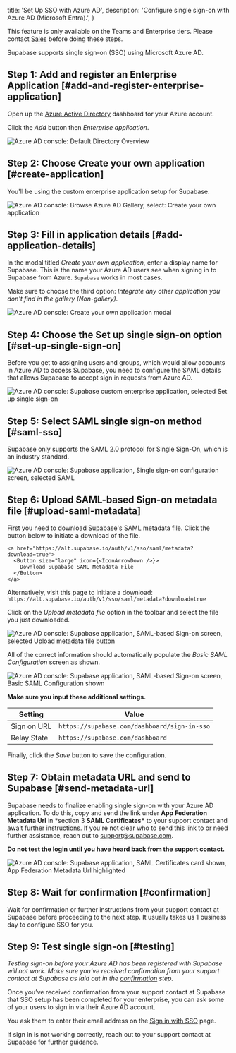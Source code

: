
  title: 'Set Up SSO with Azure AD',
  description: 'Configure single sign-on with Azure AD (Microsoft Entra).',
}

<Admonition>

  This feature is only available on the Teams and Enterprise tiers. Please contact [Sales](https://forms.supabase.com/enterprise) before doing these steps.

</Admonition>

Supabase supports single sign-on (SSO) using Microsoft Azure AD.

## Step 1: Add and register an Enterprise Application [#add-and-register-enterprise-application]

Open up the [Azure Active Directory](https://portal.azure.com/#view/Microsoft_AAD_IAM/ActiveDirectoryMenuBlade/~/Overview) dashboard for your Azure account.

Click the _Add_ button then _Enterprise application_.

![Azure AD console: Default Directory Overview](/docs/img/sso-azure-step-01.png)

## Step 2: Choose Create your own application [#create-application]

You'll be using the custom enterprise application setup for Supabase.

![Azure AD console: Browse Azure AD Gallery, select: Create your own application](/docs/img/sso-azure-step-02.png)

## Step 3: Fill in application details [#add-application-details]

In the modal titled _Create your own application_, enter a display name for Supabase. This is the name your Azure AD users see when signing in to Supabase from Azure. `Supabase` works in most cases.

Make sure to choose the third option: _Integrate any other application you
don't find in the gallery (Non-gallery)_.

![Azure AD console: Create your own application modal](/docs/img/sso-azure-step-03.png)

## Step 4: Choose the Set up single sign-on option [#set-up-single-sign-on]

Before you get to assigning users and groups, which would allow accounts in Azure AD to access Supabase, you need to configure the SAML details that allows Supabase to accept sign in requests from Azure AD.

![Azure AD console: Supabase custom enterprise application, selected Set up single sign-on](/docs/img/sso-azure-step-04.png)

## Step 5: Select SAML single sign-on method [#saml-sso]

Supabase only supports the SAML 2.0 protocol for Single Sign-On, which is an industry standard.

![Azure AD console: Supabase application, Single sign-on configuration screen, selected SAML](/docs/img/sso-azure-step-05.png)

## Step 6: Upload SAML-based Sign-on metadata file [#upload-saml-metadata]

First you need to download Supabase's SAML metadata file. Click the button below to initiate a download of the file.

    <a href="https://alt.supabase.io/auth/v1/sso/saml/metadata?download=true">
      <Button size="large" icon={<IconArrowDown />}>
        Download Supabase SAML Metadata File
      </Button>
    </a>

Alternatively, visit this page to initiate a download: `https://alt.supabase.io/auth/v1/sso/saml/metadata?download=true`

Click on the _Upload metadata file_ option in the toolbar and select the file you just downloaded.

![Azure AD console: Supabase application, SAML-based Sign-on screen, selected Upload metadata file button](/docs/img/sso-azure-step-06-1.png)

All of the correct information should automatically populate the _Basic SAML Configuration_ screen as shown.

![Azure AD console: Supabase application, SAML-based Sign-on screen, Basic SAML Configuration shown](/docs/img/sso-azure-step-06-2.png)

**Make sure you input these additional settings.**

| Setting     | Value                                        |
| ----------- | -------------------------------------------- |
| Sign on URL | `https://supabase.com/dashboard/sign-in-sso` |
| Relay State | `https://supabase.com/dashboard`             |

Finally, click the _Save_ button to save the configuration.

## Step 7: Obtain metadata URL and send to Supabase [#send-metadata-url]

Supabase needs to finalize enabling single sign-on with your Azure AD application. To do this, copy and send the link under **App Federation Metadata Url** in \*section 3 **SAML Certificates\*** to your support contact and await further instructions. If you're not clear who to send this link to or need further assistance, reach out to [support@supabase.com](mailto:support@supabase.com).

**Do not test the login until you have heard back from the support contact.**

![Azure AD console: Supabase application, SAML Certificates card shown, App Federation Metadata Url highlighted](/docs/img/sso-azure-step-07.png)

## Step 8: Wait for confirmation [#confirmation]

Wait for confirmation or further instructions from your support contact at Supabase before proceeding to the next step. It usually takes us 1 business day to configure SSO for you.

## Step 9: Test single sign-on [#testing]

_Testing sign-on before your Azure AD has been registered with Supabase will not work. Make sure you've received confirmation from your support contact at Supabase as laid out in the [confirmation](#confirmation) step._

Once you’ve received confirmation from your support contact at Supabase that SSO setup has been completed for your enterprise, you can ask some of your users to sign in via their Azure AD account.

You ask them to enter their email address on the [Sign in with SSO](https://supabase.com/dashboard/sign-in-sso) page.

If sign in is not working correctly, reach out to your support contact at Supabase for further guidance.


